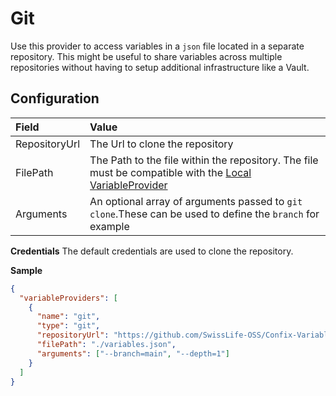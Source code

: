 # Git

Use this provider to access variables in a `json` file located in a separate repository.
This might be useful to share variables across multiple repositories without having to setup additional infrastructure like a Vault.

## Configuration

| Field         | Value                                                                                                                  |
| :------------ | :--------------------------------------------------------------------------------------------------------------------- |
| RepositoryUrl | The Url to clone the repository                                                                                        |
| FilePath      | The Path to the file within the repository. The file must be compatible with the [Local VariableProvider](./local.mdx) |
| Arguments     | An optional array of arguments passed to `git clone`.These can be used to define the `branch` for example              |

**Credentials** The default credentials are used to clone the repository.

**Sample**

```json copy filename=".confixrc"
{
  "variableProviders": [
    {
      "name": "git",
      "type": "git",
      "repositoryUrl": "https://github.com/SwissLife-OSS/Confix-Variables.git",
      "filePath": "./variables.json",
      "arguments": ["--branch=main", "--depth=1"]
    }
  ]
}
```

